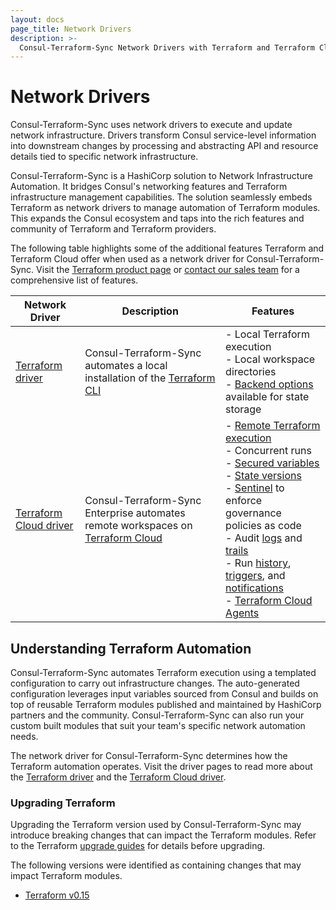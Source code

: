 ```yaml
---
layout: docs
page_title: Network Drivers
description: >-
  Consul-Terraform-Sync Network Drivers with Terraform and Terraform Cloud
---
```


# Network Drivers

Consul-Terraform-Sync uses network drivers to execute and update network infrastructure. Drivers transform Consul service-level information into downstream changes by processing and abstracting API and resource details tied to specific network infrastructure.

Consul-Terraform-Sync is a HashiCorp solution to Network Infrastructure Automation. It bridges Consul's networking features and Terraform infrastructure management capabilities. The solution seamlessly embeds Terraform as network drivers to manage automation of Terraform modules. This expands the Consul ecosystem and taps into the rich features and community of Terraform and Terraform providers.

The following table highlights some of the additional features Terraform and Terraform Cloud offer when used as a network driver for Consul-Terraform-Sync. Visit the [Terraform product page](https://www.hashicorp.com/products/terraform) or [contact our sales team](https://www.hashicorp.com/contact-sales) for a comprehensive list of features.

| Network Driver | Description | Features |
| -------------- | ----------- | -------- |
| [Terraform driver](/docs/nia/network-drivers/terraform) | Consul-Terraform-Sync automates a local installation of the [Terraform CLI](https://www.terraform.io/) | - Local Terraform execution <br/> - Local workspace directories <br/> - [Backend options](/docs/nia/configuration#backend) available for state storage <br/> |
| [Terraform Cloud driver](/docs/nia/network-drivers/terraform-cloud) | Consul-Terraform-Sync Enterprise automates remote workspaces on [Terraform Cloud](https://www.terraform.io/docs/cloud/index.html) | - [Remote Terraform execution](https://www.terraform.io/docs/cloud/run/index.html) <br/> - Concurrent runs <br/> - [Secured variables](https://www.terraform.io/docs/cloud/workspaces/variables.html) <br/> - [State versions](https://www.terraform.io/docs/cloud/workspaces/state.html) <br/> - [Sentinel](https://www.terraform.io/docs/cloud/sentinel/index.html) to enforce governance policies as code <br/> - Audit [logs](https://www.terraform.io/docs/enterprise/admin/logging.html) and [trails](https://www.terraform.io/docs/cloud/api/audit-trails.html) <br/> - Run [history](https://www.terraform.io/docs/cloud/run/manage.html), [triggers](https://www.terraform.io/docs/cloud/workspaces/run-triggers.html), and [notifications](https://www.terraform.io/docs/cloud/workspaces/notifications.html) <br/> - [Terraform Cloud Agents](https://www.terraform.io/docs/cloud/agents/index.html) |

## Understanding Terraform Automation

Consul-Terraform-Sync automates Terraform execution using a templated configuration to carry out infrastructure changes. The auto-generated configuration leverages input variables sourced from Consul and builds on top of reusable Terraform modules published and maintained by HashiCorp partners and the community. Consul-Terraform-Sync can also run your custom built modules that suit your team's specific network automation needs.

The network driver for Consul-Terraform-Sync determines how the Terraform automation operates. Visit the driver pages to read more about the [Terraform driver](/docs/nia/network-drivers/terraform) and the [Terraform Cloud driver](/docs/nia/network-drivers/terraform-cloud).

### Upgrading Terraform

Upgrading the Terraform version used by Consul-Terraform-Sync may introduce breaking changes that can impact the Terraform modules. Refer to the Terraform [upgrade guides](https://www.terraform.io/upgrade-guides/index.html) for details before upgrading.

The following versions were identified as containing changes that may impact Terraform modules.

- [Terraform v0.15](https://www.terraform.io/upgrade-guides/0-15.html)
